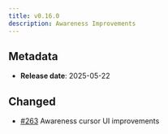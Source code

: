```yaml
---
title: v0.16.0
description: Awareness Improvements
---
```


## Metadata

- **Release date**: 2025-05-22

## Changed

- [#263](https://github.com/InditexTech/weavejs/issues/263) Awareness cursor UI improvements
